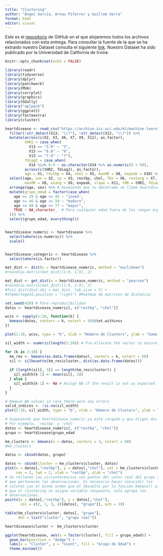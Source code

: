 ```yaml
---
title: "Clustering"
author: "Ángel García, Arnau Piferrer y Guillem Serra"
format: html
editor: visual
---
```


Este es el [repositorio](https://github.com/GSMir/Entrega3) de GitHub en el que alojaremos todos los archivos relacionados con esta entrega. Para consultar la fuente de la que se ha extraído nuestro Dataset consulta el siguiente [link](https://archive.ics.uci.edu/dataset/45/heart+disease). Nuestro Dataset ha sido publicado por la Universidad de California de Irvine.

```r
knitr::opts_chunk$set(echo = FALSE)
```

```r
library(readr)
library(tidyverse)
library(dplyr)
library(patchwork)
library(MVA)
library(corrplot)
library(graphics)
library(GGally)
library("aplpack")
library(ggplot2)
library(factoextra)
library(cluster)
```

```r
heartdisease <- read_csv("https://archive.ics.uci.edu/ml/machine-learning-databases/heart-disease/processed.cleveland.data", col_names = FALSE, show_col_types = FALSE) %>%
  filter(!str_detect(X13, "\\?"), !str_detect(X12, "\\?")) %>%
  mutate(across(c(X2, X3, X6, X7, X9, X11), as.factor), 
         tHR2 = case_when(
           X13 == "3.0" ~ "3",
           X13 == "6.0" ~ "6",
           X13 == "7.0" ~ "7"),
         fdiag2 = case_when(
           X14 %in% 0:4 ~ as.character(X14 %>% as.numeric() > 0)),
         across(c(tHR2, fdiag2), as.factor),
         age = X1, restbp = X4, chol = X5, maxHR = X8, expeak = X10) %>%
  select(age, sex = X2, cp = X3, restbp, chol, fbs = X6, restecg = X7, 
         maxHR = X8, exang = X9, expeak, slope = X11, tHR = tHR2, fdiag = fdiag2) %>%
  arrange(age, sex) %>% # Asumiendo que tu dataframe se llama heartdisease y que tiene una columna age
  mutate(grupo_edad = factor(case_when(
    age >= 29 & age <= 45 ~ "joven",
    age >= 46 & age <= 59 ~ "maduro",
    age >= 60 & age <= 77 ~ "mayor",
    TRUE ~ NA_character_  # Para cualquier edad fuera de los rangos especificados
  ))) %>%
  select(grupo_edad, everything())


heartdisease_numeric <- heartdisease %>%
  select(where(is.numeric)) %>%
  scale()


heartdisease_categoric <- heartdisease %>%
  select(where(is.factor))
```

```r
mat_dist <- dist(x = heartdisease_numeric, method = "euclidean")
#round(as.matrix(mat_dist)[1:9, 1:9], 2)
```

```r
mat_dist <- get_dist(x = heartdisease_numeric, method = "pearson")
#round(as.matrix(mat_dist)[1:9, 1:9], 2)
#fviz_dist(dist.obj = mat_dist, lab_size = 5) +
#theme(legend.position = "right") #Heatmap de matrices de distancia
```

```r
set.seed(420) # Para reproducibilidad
datos <- heartdisease_numeric[, c("restbp", "chol")]

wcss <- sapply(1:10, function(k) {
  kmeans(datos, centers = k, nstart = 50)$tot.withinss
})

plot(1:10, wcss, type = "b", xlab = "Número de Clusters", ylab = "Suma de Cuadrados Dentro del Grupo (WCSS)", main = "Método del Codo")
```

```r
sil_width <- numeric(length(2:10)) # Pre-allocate the vector to ensure it has the correct length

for (k in 2:10) {
  km_res <- kmeans(as.data.frame(datos), centers = k, nstart = 50)
  sil <- silhouette(km_res$cluster, dist(as.data.frame(datos)))
  
  if (length(sil[, 3]) == length(km_res$cluster)) {
    sil_width[k-1] <- mean(sil[, 3])
  } else {
    sil_width[k-1] <- NA # Assign NA if the result is not as expected
  }
}

# Remove NA values in case there were any errors
valid_indices <- !is.na(sil_width)
plot(2:10, sil_width, type = "b", xlab = "Número de Clusters", ylab = "Ancho Promedio de Silueta", main = "Análisis de Silueta")
```

```r

# Suponiendo que heartdisease_numeric ya está cargado y que eliges dos columnas específicas
# Por ejemplo, 'restbp' y 'chol'
datos <- heartdisease_numeric[, c("restbp", "chol")]
grupo <- heartdisease$grupo_edad

km_clusters <- kmeans(x = datos, centers = 3, nstart = 50)
#km_clusters

datos <- cbind(datos, grupo)
```

```r
datos <- cbind(cluster = km_clusters$cluster, datos) 
plot(x = datos[,"restbp"], y = datos[,"chol"], col = km_clusters$cluster, pch = 1,
     cex = 2, lwd = 2, xlab = "restbp", ylab = "chol") 
# Se rellenan las circunferencias con puntos del color real del grupo al 
# que pertenecen las observaciones. Es necesario hacer coincidir los 
# colores con el mismo orden que el devuelto por la función kmeans() ya 
# que el clustering no asigna variable respuesta, solo agrupa las 
# observaciones. 
points(x = datos[,"restbp"], y = datos[,"chol"], 
       col = c(2, 1, 3, 4)[datos[, "grupo"]], pch = 19)
```

```r
table(km_clusters$cluster, datos[, "grupo"], 
      dnn = list("cluster", "grupo real"))
```

```r
heartdisease$cluster <- km_clusters$cluster

ggplot(heartdisease, aes(x = factor(cluster), fill = grupo_edad)) +
  geom_bar(position = "dodge") +
  labs(x = "Cluster", y = "Count", fill = "Grupo de Edad") +
  theme_minimal()
```
